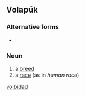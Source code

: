 ==Volapük==

===Alternative forms===
* {{l|vo|bidayd}}

===Noun===
{{infl|vo|noun}}

# a [[breed]]
# a [[race]] (as in ''human race'')

[[vo:bidäd]]